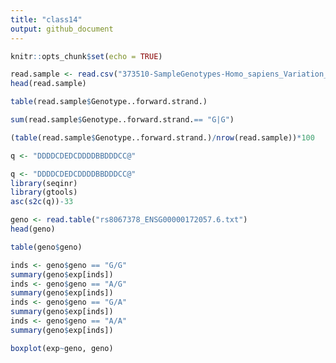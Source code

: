 ```yaml
---
title: "class14"
output: github_document
---
```


```r
knitr::opts_chunk$set(echo = TRUE)
```


```r
read.sample <- read.csv("373510-SampleGenotypes-Homo_sapiens_Variation_Sample_rs8067378.csv")
head(read.sample)
```

```r
table(read.sample$Genotype..forward.strand.)
```

```r
sum(read.sample$Genotype..forward.strand.== "G|G")
```

```r
(table(read.sample$Genotype..forward.strand.)/nrow(read.sample))*100
```

```r

q <- "DDDDCDEDCDDDDBBDDDCC@"
```

```r
q <- "DDDDCDEDCDDDDBBDDDCC@"
library(seqinr)
library(gtools)
asc(s2c(q))-33
```


```r
geno <- read.table("rs8067378_ENSG00000172057.6.txt")
head(geno)
```


```r
table(geno$geno)
```


```r
inds <- geno$geno == "G/G"
summary(geno$exp[inds])
inds <- geno$geno == "A/G"
summary(geno$exp[inds])
inds <- geno$geno == "G/A"
summary(geno$exp[inds])
inds <- geno$geno == "A/A"
summary(geno$exp[inds])
```

```r
boxplot(exp~geno, geno)
```

